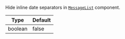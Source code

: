 Hide inline date separators in [`MessageList`](../../../../ui-components/message-list.mdx) component.

| Type    | Default |
| ------- | ------- |
| boolean | false   |
